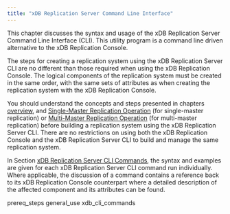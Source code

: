 ```yaml
---
title: "xDB Replication Server Command Line Interface"
---
```


<div id="xdb_cli" class="registered_link"></div>


This chapter discusses the syntax and usage of the xDB Replication Server Command Line Interface (CLI). This utility program is a command line driven alternative to the xDB Replication Console.

The steps for creating a replication system using the xDB Replication Server CLI are no different than those required when using the xDB Replication Console. The logical components of the replication system must be created in the same order, with the same sets of attributes as when creating the replication system with the xDB Replication Console.

You should understand the concepts and steps presented in chapters [overview](02_overview/#overview), and [Single-Master Replication Operation](05_smr_operation/#smr_operation) (for single-master replication) or [Multi-Master Replication Operation](06_mmr_operation/#mmr_operation) (for multi-master replication) before building a replication system using the xDB Replication Server CLI. There are no restrictions on using both the xDB Replication Console and the xDB Replication Server CLI to build and manage the same replication system.

In Section [xDB Replication Server CLI Commands](08_xdb_cli/03_xdb_cli_commands/#xdb_cli_commands), the syntax and examples are given for each xDB Replication Server CLI command run individually. Where applicable, the discussion of a command contains a reference back to its xDB Replication Console counterpart where a detailed description of the affected component and its attributes can be found.

<div class="toctree" maxdepth="3">

prereq\_steps general\_use xdb\_cli\_commands

</div>
